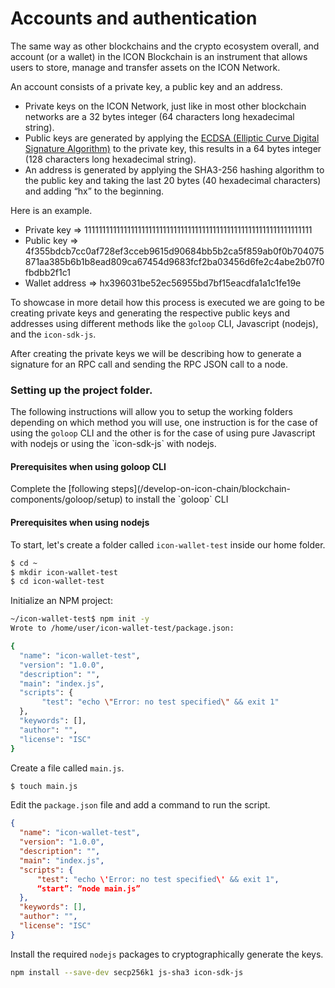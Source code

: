 
# Accounts and authentication

The same way as other blockchains and the crypto ecosystem overall, and account (or a wallet) in the ICON Blockchain is an instrument that allows users to store, manage and transfer assets on the ICON Network.

An account consists of a private key, a public key and an address.

* Private keys on the ICON Network, just like in most other blockchain networks are a 32 bytes integer (64 characters long hexadecimal string).&#x20;
* Public keys are generated by applying the [ECDSA (Elliptic Curve Digital Signature Algorithm)](https://en.bitcoin.it/wiki/Elliptic\_Curve\_Digital\_Signature\_Algorithm) to the private key, this results in a 64 bytes integer (128 characters long hexadecimal string).
* An address is generated by applying the SHA3-256 hashing algorithm to the public key and taking the last 20 bytes (40 hexadecimal characters) and adding “hx” to the beginning.

Here is an example.

* Private key => 1111111111111111111111111111111111111111111111111111111111111111
* Public key => 4f355bdcb7cc0af728ef3cceb9615d90684bb5b2ca5f859ab0f0b704075871aa385b6b1b8ead809ca67454d9683fcf2ba03456d6fe2c4abe2b07f0fbdbb2f1c1
* Wallet address => hx396031be52ec56955bd7bf15eacdfa1a1c1fe19e

To showcase in more detail how this process is executed we are going to be creating private keys and generating the respective public keys and addresses using different methods like the `goloop` CLI, Javascript (nodejs), and the `icon-sdk-js`.

After creating the private keys we will be describing how to generate a signature for an RPC call and sending the RPC JSON call to a node.

### Setting up the project folder.

The following instructions will allow you to setup the working folders depending on which method you will use, one instruction is for the case of using the `goloop` CLI and the other is for the case of using pure Javascript with nodejs or using the \`icon-sdk-js\` with nodejs.

#### Prerequisites when using goloop CLI

<Callout type="info" emoji="ℹ️">
Complete the [following steps](/develop-on-icon-chain/blockchain-components/goloop/setup) to install the `goloop` CLI
</Callout>

#### Prerequisites when using nodejs

To start, let's create a folder called `icon-wallet-test` inside our home folder.

```bash
$ cd ~
$ mkdir icon-wallet-test
$ cd icon-wallet-test
```

Initialize an NPM project:

```bash
~/icon-wallet-test$ npm init -y
Wrote to /home/user/icon-wallet-test/package.json:

{
  "name": "icon-wallet-test",
  "version": "1.0.0",
  "description": "",
  "main": "index.js",
  "scripts": {
       "test": "echo \"Error: no test specified\" && exit 1"
  },
  "keywords": [],
  "author": "",
  "license": "ISC"
}
```

Create a file called `main.js`.

```bash
$ touch main.js
```

Edit the `package.json` file and add a command to run the script.

```json
{
  "name": "icon-wallet-test",
  "version": "1.0.0",
  "description": "",
  "main": "index.js",
  "scripts": {
      "test": "echo \'Error: no test specified\' && exit 1",
      “start”: “node main.js”
  },
  "keywords": [],
  "author": "",
  "license": "ISC"
}
```

&#x20;Install the required `nodejs` packages to cryptographically generate the keys.

```bash
npm install --save-dev secp256k1 js-sha3 icon-sdk-js
```
